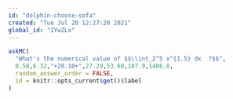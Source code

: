 ```yaml
---
id: "dolphin-choose-sofa"
created: "Tue Jul 20 12:27:20 2021"
global_id: "IYwZLx"
---
```


```r
askMC(
  "What's the numerical value of $$\\int_2^5 x^{1.5} dx  ?$$",
  0.58,6.32,"+20.10+",27.29,53.60,107.9,1486.8,
  random_answer_order = FALSE,
  id = knitr::opts_current$get()$label
)
```

